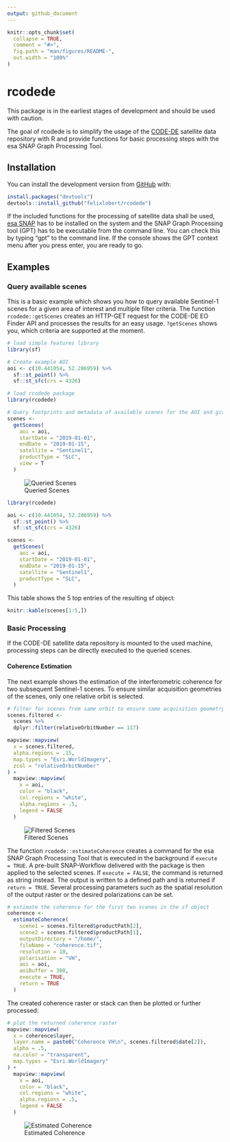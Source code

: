 ```yaml
---
output: github_document
---
```


<!-- README.md is generated from README.Rmd. Please edit that file -->

```r
knitr::opts_chunk$set(
  collapse = TRUE,
  comment = "#>",
  fig.path = "man/figures/README-",
  out.width = "100%"
)
```

# rcodede

<!-- badges: start -->
<!-- badges: end -->

This package is in the earliest stages of development and should be used with caution.

The goal of rcodede is to simplify the usage of the [CODE-DE](https://code-de.org/) satellite data repository with R and provide functions for basic processing steps with the esa SNAP Graph Processing Tool.

## Installation

You can install the development version from [GitHub](https://github.com/) with:

``` r
install.packages("devtools")
devtools::install_github("felixlobert/rcodede")
```

If the included functions for the processing of satellite data shall be used, [esa SNAP](http://step.esa.int/main/download/snap-download/) has to be installed on the system and the SNAP Graph Processing tool (GPT) has to be executable from the command line. You can check this by typing "gpt" to the command line. If the console shows the GPT context menu after you press enter, you are ready to go.

## Examples

### Query available scenes

This is a basic example which shows you how to query available Sentinel-1 scenes for a given area of interest and multiple filter criteria. The function `rcodede::getScenes` creates an HTTP-GET request for the CODE-DE EO Finder API and processes the results for an easy usage. `?getScenes` shows you, which criteria are supported at the moment.

```r
# load simple features library
library(sf)

# Create example AOI
aoi <- c(10.441054, 52.286959) %>%
  sf::st_point() %>%
  sf::st_sfc(crs = 4326)

# load rcodede package
library(rcodede)

# Query footprints and metadata of available scenes for the AOI and given criteria
scenes <- 
  getScenes(
    aoi = aoi,
    startDate = "2019-01-01",
    endDate = "2019-01-15",
    satellite = "Sentinel1",
    productType = "SLC",
    view = T
  )
```
![Queried Scenes](man/figures/scenes.png)

```r
library(rcodede)

aoi <- c(10.441054, 52.286959) %>%
  sf::st_point() %>%
  sf::st_sfc(crs = 4326)

scenes <- 
  getScenes(
    aoi = aoi,
    startDate = "2019-01-01",
    endDate = "2019-01-15",
    satellite = "Sentinel1",
    productType = "SLC",
  )
```
This table shows the 5 top entries of the resulting sf object:

```r
knitr::kable(scenes[1:5,])
```

### Basic Processing

If the CODE-DE satellite data repository is mounted to the used machine, processing steps can be directly executed to the queried scenes. 

#### Coherence Estimation

The next example shows the estimation of the interferometric coherence for two subsequent Sentinel-1 scenes. To ensure similar acquisition geometries of the scenes, only one relative orbit is selected.

```r
# filter for scenes from same orbit to ensure same acquisition geometry
scenes.filtered <-
  scenes %>%
  dplyr::filter(relativeOrbitNumber == 117)

mapview::mapview(
  x = scenes.filtered,
  alpha.regions = .15,
  map.types = "Esri.WorldImagery",
  zcol = "relativeOrbitNumber"
) +
  mapview::mapview(
    x = aoi,
    color = "black",
    col.regions = "white",
    alpha.regions = .5,
    legend = FALSE
  )
```
![Filtered Scenes](man/figures/scenesFiltered.png)

The function `rcodede::estimateCoherence` creates a command for the esa SNAP Graph Processing Tool that is executed in the background if `execute = TRUE`. A pre-built SNAP-Workflow delivered with the package is then applied to the selected scenes. If `execute = FALSE`, the command is returned as string instead. The output is written to a defined path and is returned if `return = TRUE`. Several processing parameters such as the spatial resolution of the output raster or the desired polarizations can be set.

```r
# estimate the coherence for the first two scenes in the sf object
coherence <-
  estimateCoherence(
    scene1 = scenes.filtered$productPath[2],
    scene2 = scenes.filtered$productPath[1],
    outputDirectory = "/home/",
    fileName = "coherence.tif",
    resolution = 10,
    polarisation = "VH",
    aoi = aoi,
    aoiBuffer = 300,
    execute = TRUE,
    return = TRUE
  )
```

The created coherence raster or stack can then be plotted or further processed:

```r
# plot the returned coherence raster
mapview::mapview(
  x = coherence$layer,
  layer.name = paste0("Coherence VH\n", scenes.filtered$date[2]),
  alpha = .5,
  na.color = "transparent",
  map.types = "Esri.WorldImagery"
) +
  mapview::mapview(
    x = aoi,
    color = "black",
    col.regions = "white",
    alpha.regions = .5,
    legend = FALSE
  )
```
![Estimated Coherence](man/figures/coherence.png)

